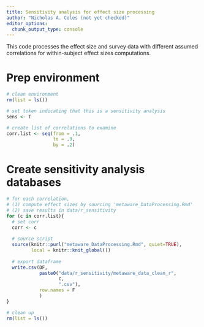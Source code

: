 ```yaml
---
title: Sensitivity analysis for effect size processing
author: "Nicholas A. Coles (not yet checked)"
editor_options: 
  chunk_output_type: console
---
```

This code processes the effect size and survey data with different assumed correlations for within-subject effect sizes computations.

# Prep environment
```r
# clean environment
rm(list = ls())

# set token indicating that this is a sensitivity analysis
sens <- T

# create list of correlations to examine
corr.list <- seq(from = .1, 
                 to = .9, 
                 by = .2)
```

# Create sensitivity analysis databases
```r
# for each correlation, 
# (1) compute effect sizes by sourcing 'metaware_DataProcessing.Rmd'
# (2) save results in data/r_sensitivity
for (c in corr.list){
  # set corr
  corr <- c
  
  # source script
  source(knitr::purl("metaware_DataProcessing.Rmd", quiet=TRUE), 
         local = knitr::knit_global())
  
  # export dataframe
  write.csv(DF,
            paste0("data/r_sensitivity/metaware_data_clean_r", 
                   c, 
                   ".csv"),
            row.names = F
            )
}

# clean up
rm(list = ls())
```
